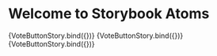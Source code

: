 
<Meta title="Atoms/Button/VoteButton" component={VoteButton} />

# Welcome to Storybook Atoms

<Canvas>
  <Story name="Yes" args={{ decision: 'YES' }}>
    {VoteButtonStory.bind({})}
  </Story>
</Canvas>

<Canvas>
  <Story name="Abstination" args={{ decision: 'ABSTINATION' }}>
    {VoteButtonStory.bind({})}
  </Story>
</Canvas>

<Canvas>
  <Story name="No" args={{ decision: 'NO' }}>
    {VoteButtonStory.bind({})}
  </Story>
</Canvas>
